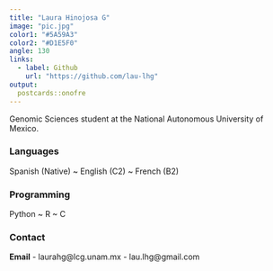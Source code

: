 ```yaml
---
title: "Laura Hinojosa G"
image: "pic.jpg"
color1: "#5A59A3"
color2: "#D1E5F0"
angle: 130
links:
  - label: Github
    url: "https://github.com/lau-lhg"
output:
  postcards::onofre
---
```

 
Genomic Sciences student at the National Autonomous University of Mexico. 

### Languages

Spanish (Native) ~
English (C2) ~
French (B2)

### Programming

Python ~
R ~
C

### Contact

**Email**
- laurahg@lcg.unam.mx
- lau.lhg@gmail.com
